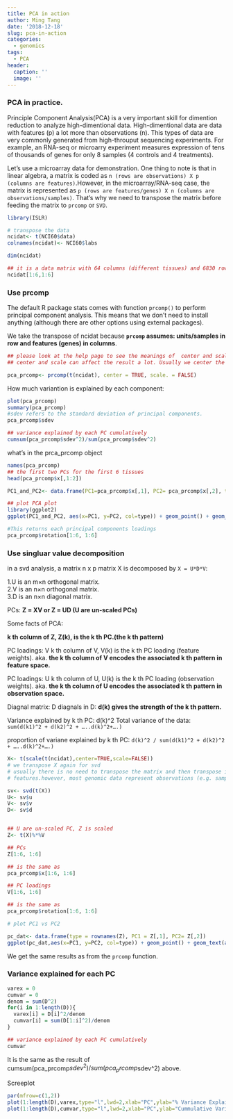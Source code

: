 ```yaml
---
title: PCA in action
author: Ming Tang
date: '2018-12-18'
slug: pca-in-action
categories:
  - genomics
tags:
  - PCA
header:
  caption: ''
  image: ''
---
```


### PCA in practice.
Principle Component Analysis(PCA) is a very important skill for dimention reduction to analyze high-dimentional data. High-dimentional data are data with features (p) a lot more than observations (n). This types of data are very commonly generated from high-throuput sequencing experiments. For example, an RNA-seq or microarry experiment measures expression of tens of thousands of genes for only 8 samples (4 controls and 4 treatments).

Let’s use a microarray data for demonstration. One thing to note is that in linear algebra, a matrix is coded as `n (rows are observations) X p (columns are features)`.However, in the microarray/RNA-seq case, the matrix is represented as `p (rows are features/genes) X n (columns are observations/samples)`. That’s why we need to transpose the matrix before feeding the matrix to `prcomp` or `SVD`.

```r
library(ISLR)

# transpose the data
ncidat<- t(NCI60$data)
colnames(ncidat)<- NCI60$labs

dim(ncidat)
```

```r
## it is a data matrix with 64 columns (different tissues) and 6830 rows (genes)
ncidat[1:6,1:6]
```

### Use prcomp
The default R package stats comes with function `prcomp()` to perform principal component analysis. This means that we don’t need to install anything (although there are other options using external packages).

We take the transpose of ncidat because **`prcomp` assumes: units/samples in row and features (genes) in columns**.

```r
## please look at the help page to see the meanings of  center and scale. parameters.
## center and scale can affect the result a lot. Usually we center the data.

pca_prcomp<- prcomp(t(ncidat), center = TRUE, scale. = FALSE)
```

How much variantion is explained by each component:

```r
plot(pca_prcomp)
summary(pca_prcomp)
#sdev refers to the standard deviation of principal components.
pca_prcomp$sdev

## variance explained by each PC cumulatively
cumsum(pca_prcomp$sdev^2)/sum(pca_prcomp$sdev^2)
```

what’s in the prca_prcomp object

```r
names(pca_prcomp)
## the first two PCs for the first 6 tissues
head(pca_prcomp$x[,1:2])
```


```r
PC1_and_PC2<- data.frame(PC1=pca_prcomp$x[,1], PC2= pca_prcomp$x[,2], type = rownames(pca_prcomp$x))

## plot PCA plot
library(ggplot2)
ggplot(PC1_and_PC2, aes(x=PC1, y=PC2, col=type)) + geom_point() + geom_text(aes(label = type), hjust=0, vjust=0)
```

```r
#This returns each principal components loadings
pca_prcomp$rotation[1:6, 1:6]
```

### Use singluar value decomposition

in a svd analysis, a matrix n x p matrix X is decomposed by `X = U*D*V`: 

1.U is an m×n orthogonal matrix.   
2.V is an n×n orthogonal matrix.   
3.D is an n×n diagonal matrix.  

PCs: **Z = XV or Z = UD (U are un-scaled PCs)**

Some facts of PCA:

**k th column of Z, Z(k), is the k th PC.(the k th pattern)**

PC loadings: V k th column of V, V(k) is the k th PC loading (feature weights). aka. **the k th column of V encodes the associated k th pattern in feature space.**  

PC loadings: U k th column of U, U(k) is the k th PC loading (observation weights). aka. **the k th column of U encodes the associated k th pattern in observation space.**

Diagnal matrix: D diagnals in D: **d(k) gives the strength of the k th pattern.**  

Variance explained by k th PC: d(k)^2 Total variance of the data: `sum(d(k1)^2 + d(k2)^2 + …..d(k)^2+….)`

proportion of variane explained by k th PC: `d(k)^2 / sum(d(k1)^2 + d(k2)^2 + …..d(k)^2+….)`

```r
X<- t(scale(t(ncidat),center=TRUE,scale=FALSE))
# we transpose X again for svd
# usually there is no need to transpose the matrix and then transpose it back, but svd was written that rows are observations and columns are 
# features.however, most genomic data represent observations (e.g. samples) in columns and features (e.g. genes) in columns.

sv<- svd(t(X))
U<- sv$u
V<- sv$v
D<- sv$d


## U are un-scaled PC, Z is scaled
Z<- t(X)%*%V

## PCs
Z[1:6, 1:6]

## is the same as
pca_prcomp$x[1:6, 1:6]

## PC loadings
V[1:6, 1:6]

## is the same as 
pca_prcomp$rotation[1:6, 1:6]

# plot PC1 vs PC2

pc_dat<- data.frame(type = rownames(Z), PC1 = Z[,1], PC2= Z[,2])
ggplot(pc_dat,aes(x=PC1, y=PC2, col=type)) + geom_point() + geom_text(aes(label = type), hjust=0, vjust=0)
```

We get the same results as from the `prcomp` function.

### Variance explained for each PC

```r
varex = 0
cumvar = 0
denom = sum(D^2)
for(i in 1:length(D)){
  varex[i] = D[i]^2/denom
  cumvar[i] = sum(D[1:i]^2)/denom
}

## variance explained by each PC cumulatively
cumvar
```

It is the same as the result of cumsum(pca_prcomp$sdev^2)/sum(pca_prcomp$sdev^2) above.

Screeplot

```r
par(mfrow=c(1,2))
plot(1:length(D),varex,type="l",lwd=2,xlab="PC",ylab="% Variance Explained")
plot(1:length(D),cumvar,type="l",lwd=2,xlab="PC",ylab="Cummulative Variance Explained")

```
